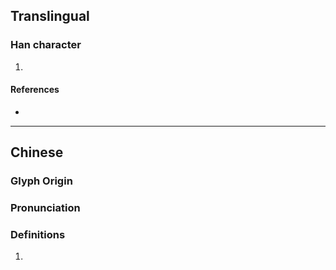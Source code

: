 {{character info/new}}
==Translingual==

===Han character===
{{Han char|rn=96|rad=玉|as=09|sn=13|four=13150|canj=MGIHR|ids=⿰𤣩咸}}

# {{defn|Han|sort=玉09}}

====References====
* {{Han ref|kx=0737.030|dkj=21105|dj=1148.060|hdz=21125.140|uh=744A|ud=29770|bh=DEB2|bd=57010}}

----

==Chinese==
{{zh-forms}}

===Glyph Origin===
{{Han etym}}

===Pronunciation===
{{zh-pron
|m=jiān
|c=zam1
|mc=y
|oc=y
|ma=
|cat=
}}

===Definitions===
# {{defn|lang=cmn|sort=玉09}}